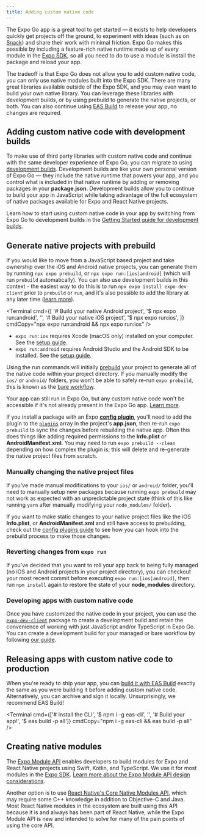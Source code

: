```yaml
---
title: Adding custom native code
---
```



The Expo Go app is a great tool to get started — it exists to help developers quickly get projects off the ground, to experiment with ideas (such as on [Snack](https://snack.expo.dev/)) and share their work with minimal friction. Expo Go makes this possible by including a feature-rich native runtime made up of every module in the [Expo SDK](/versions/latest/), so all you need to do to use a module is install the package and reload your app.

The tradeoff is that Expo Go does not allow you to add custom native code, you can only use native modules built into the Expo SDK. There are many great libraries available outside of the Expo SDK, and you may even want to build your own native library. You can leverage these libraries with development builds, or by using prebuild to generate the native projects, or both. You can also continue using [EAS Build](/build/introduction) to release your app, no changes are required.

## Adding custom native code with development builds

To make use of third party libraries with custom native code and continue with the same developer experience of Expo Go, you can migrate to using [development builds](/development/introduction). Development builds are like your own personal version of Expo Go — they include the native runtime that powers your app, and you control what is included in that native runtime by adding or removing packages in your **package.json**. Development builds allow you to continue to build your app in JavaScript while taking advantage of the full ecosystem of native packages available for Expo and React Native projects.

Learn how to start using custom native code in your app by switching from Expo Go to development builds in the [Getting Started guide for development builds](/development/getting-started).

## Generate native projects with prebuild

If you would like to move from a JavaScript based project and take ownership over the iOS and Android native projects, you can generate them by running `npx expo prebuild`, or `npx expo run:[ios|android]` (which will run `prebuild` automatically). You can also use development builds in this context - the easiest way to do this is to run `npx expo install expo-dev-client` prior to `prebuild` or `run`, and it's also possible to add the library at any later time ([learn more](/development/installation)).

<Terminal
  cmd={[
    '# Build your native Android project',
    '$ npx expo run:android',
    '',
    '# Build your native iOS project',
    '$ npx expo run:ios',
  ]}
  cmdCopy="npx expo run:android && npx expo run:ios"
/>

- `expo run:ios` requires Xcode (macOS only) installed on your computer. See the [setup guide](https://reactnative.dev/docs/environment-setup).
- `expo run:android` requires Android Studio and the Android SDK to be installed. See the [setup guide](https://reactnative.dev/docs/environment-setup).

Using the run commands will initially [prebuild](https://expo.fyi/prebuilding) your project to generate all of the native code within your project directory. If you manually modify the `ios/` or `android/` folders, you won't be able to safely re-run `expo prebuild`, this is known as the [bare workflow](/introduction/managed-vs-bare#bare-workflow).

Your app can still run in Expo Go, but any custom native code won't be accessible if it's not already present in the Expo Go app. [Learn more](/bare/using-expo-client).

If you install a package with an Expo [**config plugin**](/guides/config-plugins), you'll need to add the plugin to the [`plugins`](/versions/latest/config/app/#plugins) array in the project's **app.json**, then re-run `expo prebuild` to sync the changes before rebuilding the native app. Often this does things like adding required permissions to the **Info.plist** or **AndroidManifest.xml**. You may need to run `expo prebuild --clean` depending on how complex the plugin is; this will delete and re-generate the native project files from scratch.

### Manually changing the native project files

If you've made manual modifications to your `ios/` or `android/` folder, you'll need to manually setup new packages because running `expo prebuild` may not work as expected with an unpredictable project state (think of this like running `yarn` after manually modifying your `node_modules/` folder).

If you want to make static changes to your native project files like the iOS **Info.plist**, or **AndroidManifest.xml** and still have access to prebuilding, check out the [config plugins guide](/guides/config-plugins/#creating-a-plugin) to see how you can hook into the prebuild process to make those changes.

### Reverting changes from `expo run`

If you've decided that you want to roll your app back to being fully managed (no iOS and Android projects in your project directory), you can checkout your most recent commit before executing `expo run:[ios|android]`, then run `npm install` again to restore the state of your **node_modules** directory.

### Developing apps with custom native code

Once you have customized the native code in your project, you can use the [`expo-dev-client`](/development/introduction) package to create a development build and retain the convenience of working with just JavaScript and/or TypeScript in Expo Go. You can create a development build for your managed or bare workflow by following [our guide](/development/getting-started).

## Releasing apps with custom native code to production

When you're ready to ship your app, you can [build it with EAS Build](/build/introduction) exactly the same as you were building it before adding custom native code. Alternatively, you can archive and sign it locally. Unsurprisingly, we recommend EAS Build!

<Terminal
  cmd={['# Install the CLI', '$ npm i -g eas-cli', '', '# Build your app!', '$ eas build -p all']}
  cmdCopy="npm i -g eas-cli && eas build -p all"
/>

## Creating native modules

The [Expo Module API](/modules/overview) enables developers to build modules for Expo and React Native projects using Swift, Kotlin, and TypeScript. We use it for most modules in the [Expo SDK](/versions/latest). [Learn more about the Expo Module API design considerations](/modules/overview).

Another option is to use [React Native's Core Native Modules API](https://reactnative.dev/docs/native-modules-intro), which may require some C++ knowledge in addition to Objective-C and Java. Most React Native modules in the ecosystem are built using this API because it is and always has been part of React Native, while the Expo Module API is new and intended to solve for many of the pain points of using the core API.
